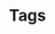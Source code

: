 ---
title: "Tags"
description: "Learn about the tags used in the Astro News."
blocks:
  - name: "HEADER"
    title: "List of Tags"
---